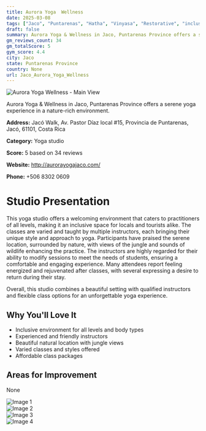```yaml
---
title: Aurora Yoga  Wellness
date: 2025-03-08
tags: ["Jaco", "Puntarenas", "Hatha", "Vinyasa", "Restorative", "inclusive", "nature", "Jaco"]  
draft: false
summary: Aurora Yoga & Wellness in Jaco, Puntarenas Province offers a serene yoga experience in a nature-rich environment.
gm_reviews_count: 34
gm_totalScore: 5
gym_score: 4.4
city: Jaco
state: Puntarenas Province
country: None
url: Jaco_Aurora_Yoga_Wellness
---
```


<div className="aspect-[16/9] relative my-8">
  <img 
    src="https://lh5.googleusercontent.com/p/AF1QipNosnTD-3dsXoKka7SY-JHVMBPsTaKt8kvKqV3K=w1920-h1080-k-no"
    alt="Aurora Yoga  Wellness - Main View"
    className="object-cover absolute inset-0 w-full h-full rounded-lg"
  />
</div>

Aurora Yoga & Wellness in Jaco, Puntarenas Province offers a serene yoga experience in a nature-rich environment.

**Address:** Jacó Walk, Av. Pastor Díaz local #15, Provincia de Puntarenas, Jacó, 61101, Costa Rica

**Category:** Yoga studio

**Score:** 5 based on 34 reviews

**Website:** http://aurorayogajaco.com/

**Phone:** +506 8302 0609

# Studio Presentation

This yoga studio offers a welcoming environment that caters to practitioners of all levels, making it an inclusive space for locals and tourists alike. The classes are varied and taught by multiple instructors, each bringing their unique style and approach to yoga. Participants have praised the serene location, surrounded by nature, with views of the jungle and sounds of wildlife enhancing the practice. The instructors are highly regarded for their ability to modify sessions to meet the needs of students, ensuring a comfortable and engaging experience. Many attendees report feeling energized and rejuvenated after classes, with several expressing a desire to return during their stay.

Overall, this studio combines a beautiful setting with qualified instructors and flexible class options for an unforgettable yoga experience.

## Why You'll Love It

- Inclusive environment for all levels and body types
- Experienced and friendly instructors
- Beautiful natural location with jungle views
- Varied classes and styles offered
- Affordable class packages

## Areas for Improvement

None

<div className="grid grid-cols-1 xl:grid-cols-2 gap-4 my-8">
<div className="aspect-[4/3] relative"><img src="https://lh5.googleusercontent.com/p/AF1QipMgNRizaNYYKvObXr2ApbZSJK6d01aUenJwSyy6=w1920-h1080-k-no" alt="Image 1" className="object-cover absolute inset-0 w-full h-full rounded-lg" /></div>
<div className="aspect-[4/3] relative"><img src="https://lh5.googleusercontent.com/p/AF1QipPtH6XxABPT8T8hwJDkfdEsj7zcsWNVFhSLAxEy=w1920-h1080-k-no" alt="Image 2" className="object-cover absolute inset-0 w-full h-full rounded-lg" /></div>
<div className="aspect-[4/3] relative"><img src="https://lh5.googleusercontent.com/p/AF1QipOnk5uQXttVkZiycxEHhmE1ENEj1y2P3br4LQna=w1920-h1080-k-no" alt="Image 3" className="object-cover absolute inset-0 w-full h-full rounded-lg" /></div>
<div className="aspect-[4/3] relative"><img src="https://lh5.googleusercontent.com/p/AF1QipO74Y7zu1lTy8IiZ3psQaeGHEa3OOY5dtE47ECt=w1920-h1080-k-no" alt="Image 4" className="object-cover absolute inset-0 w-full h-full rounded-lg" /></div>
</div>